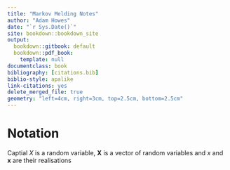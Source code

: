 ```yaml
--- 
title: "Markov Melding Notes"
author: "Adam Howes"
date: "`r Sys.Date()`"
site: bookdown::bookdown_site
output: 
  bookdown::gitbook: default
  bookdown::pdf_book:
    template: null
documentclass: book
bibliography: [citations.bib]
biblio-style: apalike
link-citations: yes
delete_merged_file: true
geometry: "left=4cm, right=3cm, top=2.5cm, bottom=2.5cm"
---
```


# Notation

Captial $X$ is a random variable, $\mathbf{X}$ is a vector of random variables and $x$ and $\mathbf{x}$ are their realisations
